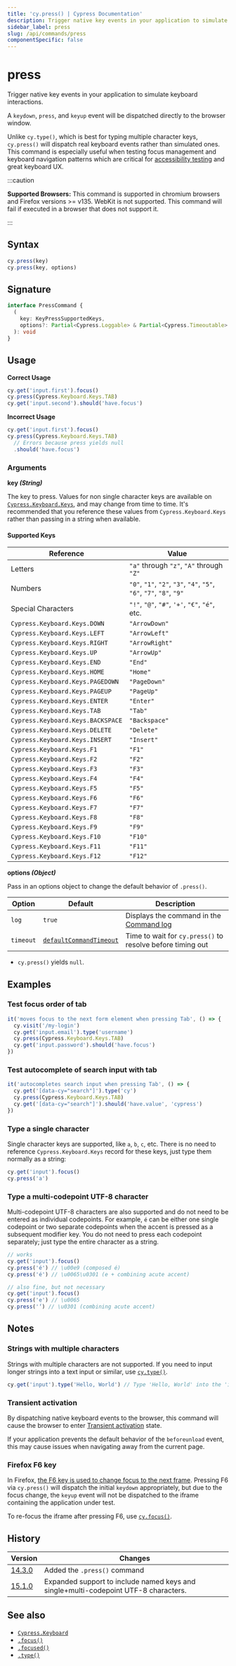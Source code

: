 ```yaml
---
title: 'cy.press() | Cypress Documentation'
description: Trigger native key events in your application to simulate keyboard interactions.
sidebar_label: press
slug: /api/commands/press
componentSpecific: false
---
```


<ProductHeading product="app" />

# press

Trigger native key events in your application to simulate keyboard interactions.

A `keydown`, `press`, and `keyup` event will be dispatched directly to the browser window.

Unlike `cy.type()`, which is best for typing multiple character keys, `cy.press()` will dispatch real keyboard events rather than simulated ones. This command is especially useful when testing focus management and keyboard navigation patterns which are critical for [accessibility testing](/app/guides/accessibility-testing) and great keyboard UX.

:::caution

<strong>Supported Browsers:</strong>
This command is supported in chromium browsers and Firefox versions >= v135. WebKit
is not supported. This command will fail if executed in a browser that does not support
it.

:::

## Syntax

```javascript
cy.press(key)
cy.press(key, options)
```

## Signature

```typescript
interface PressCommand {
  (
    key: KeyPressSupportedKeys,
    options?: Partial<Cypress.Loggable> & Partial<Cypress.Timeoutable>
  ): void
}
```

## Usage

<Icon name="check-circle" color="green" /> **Correct Usage**

```javascript
cy.get('input.first').focus()
cy.press(Cypress.Keyboard.Keys.TAB)
cy.get('input.second').should('have.focus')
```

<Icon name="exclamation-triangle" color="red" /> **Incorrect Usage**

```javascript
cy.get('input.first').focus()
cy.press(Cypress.Keyboard.Keys.TAB)
  // Errors because press yields null
  .should('have.focus')
```

### Arguments

<Icon name="angle-right" /> **key _(String)_**

The key to press. Values for non single character keys are available on [`Cypress.Keyboard.Keys`](/api/cypress-api/keyboard-api), and may change from time to time. It's recommended that you reference these values from `Cypress.Keyboard.Keys` rather than passing in a string when available.

#### Supported Keys

| Reference                         | Value                                                                |
| --------------------------------- | -------------------------------------------------------------------- |
| Letters                           | `"a"` through `"z"`, `"A"` through `"Z"`                             |
| Numbers                           | `"0"`, `"1"`, `"2"`, `"3"`, `"4"`, `"5"`, `"6"`, `"7"`, `"8"`, `"9"` |
| Special Characters                | `"!"`, `"@"`, `"#"`, `'+'`, `"€"`, `"é"`, etc.                       |
| `Cypress.Keyboard.Keys.DOWN`      | `"ArrowDown"`                                                        |
| `Cypress.Keyboard.Keys.LEFT`      | `"ArrowLeft"`                                                        |
| `Cypress.Keyboard.Keys.RIGHT`     | `"ArrowRight"`                                                       |
| `Cypress.Keyboard.Keys.UP`        | `"ArrowUp"`                                                          |
| `Cypress.Keyboard.Keys.END`       | `"End"`                                                              |
| `Cypress.Keyboard.Keys.HOME`      | `"Home"`                                                             |
| `Cypress.Keyboard.Keys.PAGEDOWN`  | `"PageDown"`                                                         |
| `Cypress.Keyboard.Keys.PAGEUP`    | `"PageUp"`                                                           |
| `Cypress.Keyboard.Keys.ENTER`     | `"Enter"`                                                            |
| `Cypress.Keyboard.Keys.TAB`       | `"Tab"`                                                              |
| `Cypress.Keyboard.Keys.BACKSPACE` | `"Backspace"`                                                        |
| `Cypress.Keyboard.Keys.DELETE`    | `"Delete"`                                                           |
| `Cypress.Keyboard.Keys.INSERT`    | `"Insert"`                                                           |
| `Cypress.Keyboard.Keys.F1`        | `"F1"`                                                               |
| `Cypress.Keyboard.Keys.F2`        | `"F2"`                                                               |
| `Cypress.Keyboard.Keys.F3`        | `"F3"`                                                               |
| `Cypress.Keyboard.Keys.F4`        | `"F4"`                                                               |
| `Cypress.Keyboard.Keys.F5`        | `"F5"`                                                               |
| `Cypress.Keyboard.Keys.F6`        | `"F6"`                                                               |
| `Cypress.Keyboard.Keys.F7`        | `"F7"`                                                               |
| `Cypress.Keyboard.Keys.F8`        | `"F8"`                                                               |
| `Cypress.Keyboard.Keys.F9`        | `"F9"`                                                               |
| `Cypress.Keyboard.Keys.F10`       | `"F10"`                                                              |
| `Cypress.Keyboard.Keys.F11`       | `"F11"`                                                              |
| `Cypress.Keyboard.Keys.F12`       | `"F12"`                                                              |

<Icon name="angle-right" /> **options _(Object)_**

Pass in an options object to change the default behavior of `.press()`.

| Option    | Default                                                           | Description                                                                         |
| --------- | ----------------------------------------------------------------- | ----------------------------------------------------------------------------------- |
| `log`     | `true`                                                            | Displays the command in the [Command log](/app/core-concepts/open-mode#Command-Log) |
| `timeout` | [`defaultCommandTimeout`](/app/references/configuration#Timeouts) | Time to wait for `cy.press()` to resolve before timing out                          |

<HeaderYields />

- `cy.press()` yields `null`.

## Examples

### Test focus order of tab

```js
it('moves focus to the next form element when pressing Tab', () => {
  cy.visit('/my-login')
  cy.get('input.email').type('username')
  cy.press(Cypress.Keyboard.Keys.TAB)
  cy.get('input.password').should('have.focus')
})
```

### Test autocomplete of search input with tab

```js
it('autocompletes search input when pressing Tab', () => {
  cy.get('[data-cy="search"]').type('cy')
  cy.press(Cypress.Keyboard.Keys.TAB)
  cy.get('[data-cy="search"]').should('have.value', 'cypress')
})
```

### Type a single character

Single character keys are supported, like `a`, `b`, `c`, etc. There is no need to reference `Cypress.Keyboard.Keys` record for these keys, just type them normally as a string:

```javascript
cy.get('input').focus()
cy.press('a')
```

### Type a multi-codepoint UTF-8 character

Multi-codepoint UTF-8 characters are also supported and do not need to be entered as individual codepoints. For example, `é` can be either one single codepoint or two separate codepoints when the accent is pressed as a subsequent modifier key. You do not need to press each codepoint separately; just type the entire character as a string.

```javascript
// works
cy.get('input').focus()
cy.press('é') // \u00e9 (composed é)
cy.press('é') // \u0065\u0301 (e + combining acute accent)

// also fine, but not necessary
cy.get('input').focus()
cy.press('e') // \u0065
cy.press('́') // \u0301 (combining acute accent)
```

## Notes

### Strings with multiple characters

Strings with multiple characters are not supported. If you need to input longer strings into a text input or similar, use [`cy.type()`](/api/commands/type).

```js
cy.get('input').type('Hello, World') // Type 'Hello, World' into the 'input'
```

### Transient activation

By dispatching native keyboard events to the browser, this command will cause the browser to enter [Transient activation](https://developer.mozilla.org/en-US/docs/Glossary/Transient_activation) state.

If your application prevents the default behavior of the `beforeunload` event, this may cause issues when navigating away from the current page.

### Firefox F6 key

In Firefox, [the F6 key is used to change focus to the next frame](https://support.mozilla.org/en-US/kb/keyboard-shortcuts-perform-firefox-tasks-quickly#w_current-page).
Pressing F6 via `cy.press()` will dispatch the initial `keydown` appropriately, but
due to the focus change, the `keyup` event will not be dispatched to the iframe containing
the application under test.

To re-focus the iframe after pressing F6, use [`cy.focus()`](/api/commands/focus).

## History

| Version                             | Changes                                                                             |
| ----------------------------------- | ----------------------------------------------------------------------------------- |
| [14.3.0](/app/references/changelog) | Added the `.press()` command                                                        |
| [15.1.0](/app/references/changelog) | Expanded support to include named keys and single+multi-codepoint UTF-8 characters. |

## See also

- [`Cypress.Keyboard`](/api/cypress-api/keyboard-api)
- [`.focus()`](/api/commands/focus)
- [`.focused()`](/api/commands/focused)
- [`.type()`](/api/commands/type)
